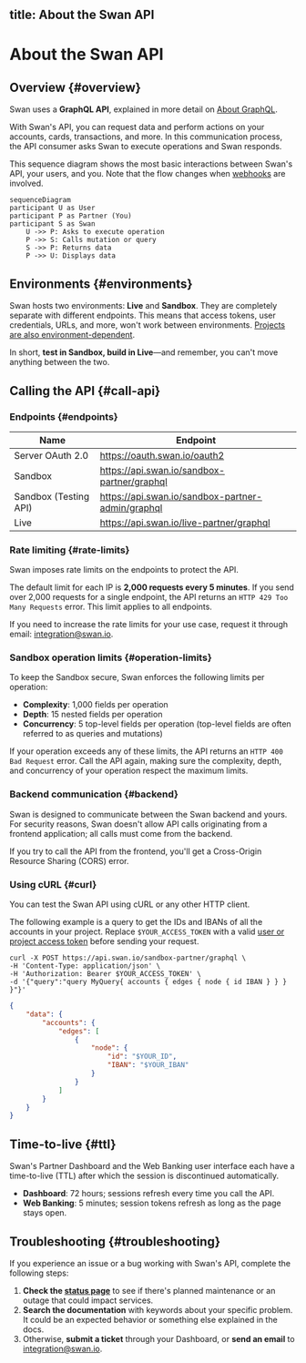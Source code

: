 
title: About the Swan API
---

# About the Swan API

## Overview {#overview}

Swan uses a **GraphQL API**, explained in more detail on [About GraphQL](./graphql.mdx).

With Swan's API, you can request data and perform actions on your accounts, cards, transactions, and more.
In this communication process, the API consumer asks Swan to execute operations and Swan responds.

This sequence diagram shows the most basic interactions between Swan's API, your users, and you.
Note that the flow changes when [webhooks](./using-api/webhooks.mdx) are involved.

```mermaid
sequenceDiagram
participant U as User
participant P as Partner (You)
participant S as Swan
    U ->> P: Asks to execute operation
    P ->> S: Calls mutation or query
    S ->> P: Returns data
    P ->> U: Displays data
```

## Environments {#environments}

Swan hosts two environments: **Live** and **Sandbox**.
They are completely separate with different endpoints.
This means that access tokens, user credentials, URLs, and more, won't work between environments.
[Projects are also environment-dependent](../topics/projects/index.mdx#environments).

In short, **test in Sandbox, build in Live**—and remember, you can't move anything between the two.

## Calling the API {#call-api}

### Endpoints {#endpoints}

| Name | Endpoint |
| --- | --- |
| Server OAuth 2.0 | https://oauth.swan.io/oauth2 |
| Sandbox | https://api.swan.io/sandbox-partner/graphql |
| Sandbox (Testing API) | https://api.swan.io/sandbox-partner-admin/graphql |
| Live | https://api.swan.io/live-partner/graphql |

### Rate limiting {#rate-limits}

Swan imposes rate limits on the endpoints to protect the API.

The default limit for each IP is **2,000 requests every 5 minutes**.
If you send over 2,000 requests for a single endpoint, the API returns an `HTTP 429 Too Many Requests` error.
This limit applies to all endpoints.

If you need to increase the rate limits for your use case, request it through email: integration@swan.io. 

### Sandbox operation limits {#operation-limits}

To keep the Sandbox secure, Swan enforces the following limits per operation:

- **Complexity**: 1,000 fields per operation
- **Depth**: 15 nested fields per operation
- **Concurrency**: 5 top-level fields per operation (top-level fields are often referred to as queries and mutations)

If your operation exceeds any of these limits, the API returns an `HTTP 400 Bad Request` error.
Call the API again, making sure the complexity, depth, and concurrency of your operation respect the maximum limits.

### Backend communication {#backend}

Swan is designed to communicate between the Swan backend and yours.
For security reasons, Swan doesn't allow API calls originating from a frontend application; all calls must come from the backend.

If you try to call the API from the frontend, you'll get a Cross-Origin Resource Sharing (CORS) error.

### Using cURL {#curl}

You can test the Swan API using cURL or any other HTTP client.

The following example is a query to get the IDs and IBANs of all the accounts in your project.
Replace `$YOUR_ACCESS_TOKEN` with a valid [user or project access token](./using-api/authentication/index.mdx) before sending your request.

```curl title="Request" showLineNumbers
curl -X POST https://api.swan.io/sandbox-partner/graphql \
-H 'Content-Type: application/json' \
-H 'Authorization: Bearer $YOUR_ACCESS_TOKEN' \
-d '{"query":"query MyQuery{ accounts { edges { node { id IBAN } } } }"}'
```

```json title="Response" {4} showLineNumbers
{
    "data": {
        "accounts": {
            "edges": [
                {
                    "node": {
                        "id": "$YOUR_ID",
                        "IBAN": "$YOUR_IBAN"
                    }
                }
            ]
        }
    }
}
```

## Time-to-live {#ttl}

Swan's Partner Dashboard and the Web Banking user interface each have a time-to-live (TTL) after which the session is discontinued automatically.

- **Dashboard**: 72 hours; sessions refresh every time you call the API.
- **Web Banking**: 5 minutes; session tokens refresh as long as the page stays open.

## Troubleshooting {#troubleshooting}

If you experience an issue or a bug working with Swan's API, complete the following steps:

1. **Check the [status page](https://status.swan.io/)** to see if there's planned maintenance or an outage that could impact services.
1. **Search the documentation** with keywords about your specific problem. It could be an expected behavior or something else explained in the docs.
1. Otherwise, **submit a ticket** through your Dashboard, or **send an email** to integration@swan.io.
